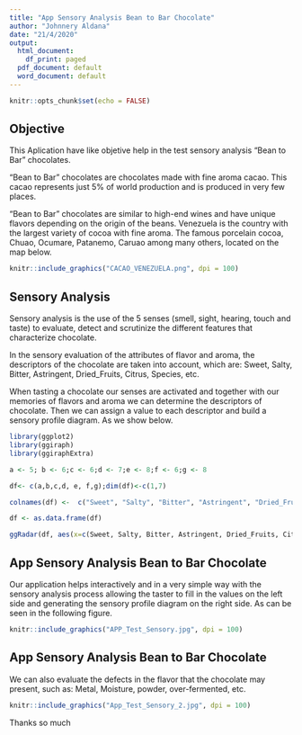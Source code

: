 ```yaml
---
title: "App Sensory Analysis Bean to Bar Chocolate"
author: "Johnnery Aldana"
date: "21/4/2020"
output:
  html_document:
    df_print: paged
  pdf_document: default
  word_document: default
---
```


```r
knitr::opts_chunk$set(echo = FALSE)
```

## Objective

This Aplication have like objetive help in the test sensory analysis "Bean to Bar" chocolates.

"Bean to Bar" chocolates are chocolates made with fine aroma cacao. This cacao represents just 5% of world production and is produced in very few places. 

"Bean to Bar" chocolates are similar to high-end wines and have unique flavors depending on the origin of the beans. Venezuela is the country with the largest variety of cocoa with fine aroma. The famous porcelain cocoa, Chuao, Ocumare, Patanemo, Caruao among many others, located on the map below.

```r
knitr::include_graphics("CACAO_VENEZUELA.png", dpi = 100)
```


## Sensory Analysis

Sensory analysis is the use of the 5 senses (smell, sight, hearing, touch and taste) to evaluate, detect and scrutinize the different features that characterize chocolate.

In the sensory evaluation of the attributes of flavor and aroma, the descriptors of the chocolate are taken into account, which are: Sweet, Salty, Bitter, Astringent, Dried_Fruits, Citrus, Species, etc.

When tasting a chocolate our senses are activated and together with our memories of flavors and aroma we can determine the descriptors of chocolate. Then we can assign a value to each descriptor and build a sensory profile diagram. As we show below.

```r
library(ggplot2)
library(ggiraph)
library(ggiraphExtra)

a <- 5; b <- 6;c <- 6;d <- 7;e <- 8;f <- 6;g <- 8

df<- c(a,b,c,d, e, f,g);dim(df)<-c(1,7)

colnames(df) <-  c("Sweet", "Salty", "Bitter", "Astringent", "Dried_Fruits", "Citrus", "Species")

df <- as.data.frame(df)

ggRadar(df, aes(x=c(Sweet, Salty, Bitter, Astringent, Dried_Fruits, Citrus, Species)), rescale = FALSE, ylim = c(0,10), colour = "Green")
```


## App Sensory Analysis Bean to Bar Chocolate


Our application helps interactively and in a very simple way with the sensory analysis process allowing the taster to fill in the values on the left side and generating the sensory profile diagram on the right side. As can be seen in the following figure.

```r

knitr::include_graphics("APP_Test_Sensory.jpg", dpi = 100)

```


## App Sensory Analysis Bean to Bar Chocolate

We can also evaluate the defects in the flavor that the chocolate may present, such as: Metal, Moisture, powder, over-fermented, etc.

```r
knitr::include_graphics("App_Test_Sensory_2.jpg", dpi = 100)
```

Thanks so much
